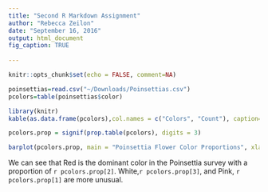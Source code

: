 ```yaml
---
title: "Second R Markdown Assignment"
author: "Rebecca Zeilon"
date: "September 16, 2016"
output: html_document
fig_caption: TRUE
        
---
```


```r
knitr::opts_chunk$set(echo = FALSE, comment=NA)
```
```r
poinsettias=read.csv("~/Downloads/Poinsettias.csv")
pcolors=table(poinsettias$color)
```
```r
library(knitr)
kable(as.data.frame(pcolors),col.names = c("Colors", "Count"), caption="Table: 1 Poinsettia Flower Color Summary Data")

```

```r
pcolors.prop = signif(prop.table(pcolors), digits = 3)
```

```r
barplot(pcolors.prop, main = "Poinsettia Flower Color Proportions", xlab = "Flower Color", ylab = "Proportion", col=c("deeppink3", "darkred", "floralwhite"), ylim = c(0,0.75))
```

  We can see that Red is the dominant color in the Poinsettia survey with a proportion of `r pcolors.prop[2]`. White,`r pcolors.prop[3]`, and Pink, `r pcolors.prop[1]` are more unusual.
